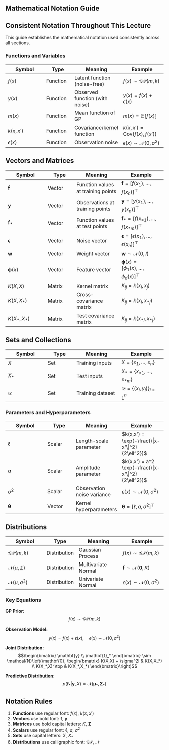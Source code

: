 ## Mathematical Notation Guide

 
## Consistent Notation Throughout This Lecture

This guide establishes the mathematical notation used consistently across all sections.
 

### Functions and Variables

| Symbol | Type | Meaning | Example |
|--------|------|---------|---------|
| $f(x)$ | Function | Latent function (noise-free) | $f(x) \sim \mathcal{GP}(m, k)$ |
| $y(x)$ | Function | Observed function (with noise) | $y(x) = f(x) + \epsilon(x)$ |
| $m(x)$ | Function | Mean function of GP | $m(x) = \mathbb{E}[f(x)]$ |
| $k(x,x')$ | Function | Covariance/kernel function | $k(x,x') = \text{Cov}(f(x), f(x'))$ |
| $\epsilon(x)$ | Function | Observation noise | $\epsilon(x) \sim \mathcal{N}(0, \sigma^2)$ |

## Vectors and Matrices

| Symbol | Type | Meaning | Example |
|--------|------|---------|---------|
| $\mathbf{f}$ | Vector | Function values at training points | $\mathbf{f} = [f(x_1), \ldots, f(x_n)]^\top$ |
| $\mathbf{y}$ | Vector | Observations at training points | $\mathbf{y} = [y(x_1), \ldots, y(x_n)]^\top$ |
| $\mathbf{f}_*$ | Vector | Function values at test points | $\mathbf{f}_* = [f(x_{*1}), \ldots, f(x_{*m})]^\top$ |
| $\mathbf{\epsilon}$ | Vector | Noise vector | $\mathbf{\epsilon} = [\epsilon(x_1), \ldots, \epsilon(x_n)]^\top$ |
| $\mathbf{w}$ | Vector | Weight vector | $\mathbf{w} \sim \mathcal{N}(0, I)$ |
| $\mathbf{\phi}(x)$ | Vector | Feature vector | $\mathbf{\phi}(x) = [\phi_1(x), \ldots, \phi_d(x)]^\top$ |
| $K(X,X)$ | Matrix | Kernel matrix | $K_{ij} = k(x_i, x_j)$ |
| $K(X,X_*)$ | Matrix | Cross-covariance matrix | $K_{ij} = k(x_i, x_{*j})$ |
| $K(X_*,X_*)$ | Matrix | Test covariance matrix | $K_{ij} = k(x_{*i}, x_{*j})$ |

## Sets and Collections

| Symbol | Type | Meaning | Example |
|--------|------|---------|---------|
| $X$ | Set | Training inputs | $X = \{x_1, \ldots, x_n\}$ |
| $X_*$ | Set | Test inputs | $X_* = \{x_{*1}, \ldots, x_{*m}\}$ |
| $\mathcal{D}$ | Set | Training dataset | $\mathcal{D} = \{(x_i, y_i)\}_{i=1}^n$ |

### Parameters and Hyperparameters

| Symbol | Type | Meaning | Example |
|--------|------|---------|---------|
| $\ell$ | Scalar | Length-scale parameter | $k(x,x') = \exp(-\frac{\|x-x'\|^2}{2\ell^2})$ |
| $a$ | Scalar | Amplitude parameter | $k(x,x') = a^2 \exp(-\frac{\|x-x'\|^2}{2\ell^2})$ |
| $\sigma^2$ | Scalar | Observation noise variance | $\epsilon(x) \sim \mathcal{N}(0, \sigma^2)$ |
| $\boldsymbol{\theta}$ | Vector | Kernel hyperparameters | $\boldsymbol{\theta} = [\ell, a, \sigma^2]^\top$ |

## Distributions

| Symbol | Type | Meaning | Example |
|--------|------|---------|---------|
| $\mathcal{GP}(m, k)$ | Distribution | Gaussian Process | $f(x) \sim \mathcal{GP}(m, k)$ |
| $\mathcal{N}(\mu, \Sigma)$ | Distribution | Multivariate Normal | $\mathbf{f} \sim \mathcal{N}(\mathbf{0}, K)$ |
| $\mathcal{N}(\mu, \sigma^2)$ | Distribution | Univariate Normal | $\epsilon(x) \sim \mathcal{N}(0, \sigma^2)$ |

### Key Equations

**GP Prior:**
$$f(x) \sim \mathcal{GP}(m, k)$$

**Observation Model:**
$$y(x) = f(x) + \epsilon(x), \quad \epsilon(x) \sim \mathcal{N}(0, \sigma^2)$$

**Joint Distribution:**
$$\begin{bmatrix} \mathbf{y} \\ \mathbf{f}_* \end{bmatrix} \sim \mathcal{N}\left(\mathbf{0}, \begin{bmatrix} K(X,X) + \sigma^2I & K(X,X_*) \\ K(X_*,X)^\top & K(X_*,X_*) \end{bmatrix}\right)$$

**Predictive Distribution:**
$$p(\mathbf{f}_* | \mathbf{y}, X) = \mathcal{N}(\boldsymbol{\mu}_*, \boldsymbol{\Sigma}_*)$$

 
## Notation Rules

1. **Functions** use regular font: $f(x)$, $k(x,x')$
2. **Vectors** use bold font: $\mathbf{f}$, $\mathbf{y}$
3. **Matrices** use bold capital letters: $K$, $\boldsymbol{\Sigma}$
4. **Scalars** use regular font: $\ell$, $a$, $\sigma^2$
5. **Sets** use capital letters: $X$, $X_*$
6. **Distributions** use calligraphic font: $\mathcal{GP}$, $\mathcal{N}$
 